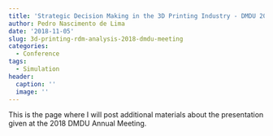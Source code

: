 ```yaml
---
title: 'Strategic Decision Making in the 3D Printing Industry - DMDU 2018 Annual Meeting Materials'
author: Pedro Nascimento de Lima
date: '2018-11-05'
slug: 3d-printing-rdm-analysis-2018-dmdu-meeting
categories:
  - Conference
tags:
  - Simulation
header:
  caption: ''
  image: ''
---
```


This is the page where I will post additional materials about the presentation given at the 2018 DMDU Annual Meeting.

